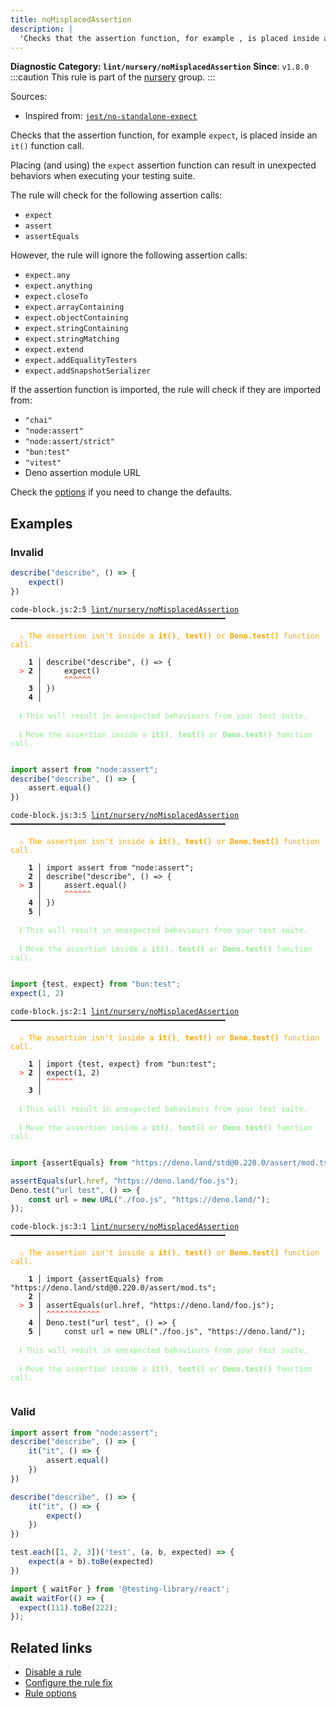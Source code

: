 ```yaml
---
title: noMisplacedAssertion
description: |
  'Checks that the assertion function, for example , is placed inside an  function call.'
---
```


**Diagnostic Category: `lint/nursery/noMisplacedAssertion`**
<Tabs>
<TabItem label="JavaScript (and super languages)" icon="seti:javascript">
**Since**: `v1.8.0`
:::caution
This rule is part of the [nursery](/linter/rules/#nursery) group.
:::

Sources: 
- Inspired from: <a href="https://github.com/jest-community/eslint-plugin-jest/blob/main/docs/rules/no-standalone-expect.md" target="_blank"><code>jest/no-standalone-expect</code></a>

Checks that the assertion function, for example `expect`, is placed inside an `it()` function call.

Placing (and using) the `expect` assertion function can result in unexpected behaviors when executing your testing suite.

The rule will check for the following assertion calls:

- `expect`
- `assert`
- `assertEquals`

However, the rule will ignore the following assertion calls:

- `expect.any`
- `expect.anything`
- `expect.closeTo`
- `expect.arrayContaining`
- `expect.objectContaining`
- `expect.stringContaining`
- `expect.stringMatching`
- `expect.extend`
- `expect.addEqualityTesters`
- `expect.addSnapshotSerializer`

If the assertion function is imported, the rule will check if they are imported from:

- `"chai"`
- `"node:assert"`
- `"node:assert/strict"`
- `"bun:test"`
- `"vitest"`
- Deno assertion module URL

Check the [options](#options) if you need to change the defaults.

## Examples

### Invalid

```js
describe("describe", () => {
    expect()
})
```

<pre class="language-text"><code class="language-text">code-block.js:2:5 <a href="https://biomejs.dev/linter/rules/no-misplaced-assertion">lint/nursery/noMisplacedAssertion</a> ━━━━━━━━━━━━━━━━━━━━━━━━━━━━━━━━━━━━━━━━━━━━━━━━<br /><br />  <strong><span style="color: Orange;">⚠</span></strong> <span style="color: Orange;">The assertion isn't inside a </span><span style="color: Orange;"><strong>it()</strong></span><span style="color: Orange;">, </span><span style="color: Orange;"><strong>test()</strong></span><span style="color: Orange;"> or </span><span style="color: Orange;"><strong>Deno.test()</strong></span><span style="color: Orange;"> function call.</span><br />  <br />    <strong>1 │ </strong>describe(&quot;describe&quot;, () =&gt; &#123;<br />  <strong><span style="color: Tomato;">&gt;</span></strong> <strong>2 │ </strong>    expect()<br />   <strong>   │ </strong>    <strong><span style="color: Tomato;">^</span></strong><strong><span style="color: Tomato;">^</span></strong><strong><span style="color: Tomato;">^</span></strong><strong><span style="color: Tomato;">^</span></strong><strong><span style="color: Tomato;">^</span></strong><strong><span style="color: Tomato;">^</span></strong><br />    <strong>3 │ </strong>&#125;)<br />    <strong>4 │ </strong><br />  <br />  <strong><span style="color: lightgreen;">ℹ</span></strong> <span style="color: lightgreen;">This will result in unexpected behaviours from your test suite.</span><br />  <br />  <strong><span style="color: lightgreen;">ℹ</span></strong> <span style="color: lightgreen;">Move the assertion inside a </span><span style="color: lightgreen;"><strong>it()</strong></span><span style="color: lightgreen;">, </span><span style="color: lightgreen;"><strong>test()</strong></span><span style="color: lightgreen;"> or </span><span style="color: lightgreen;"><strong>Deno.test()</strong></span><span style="color: lightgreen;"> function call.</span><br />  <br /></code></pre>

```js
import assert from "node:assert";
describe("describe", () => {
    assert.equal()
})
```

<pre class="language-text"><code class="language-text">code-block.js:3:5 <a href="https://biomejs.dev/linter/rules/no-misplaced-assertion">lint/nursery/noMisplacedAssertion</a> ━━━━━━━━━━━━━━━━━━━━━━━━━━━━━━━━━━━━━━━━━━━━━━━━<br /><br />  <strong><span style="color: Orange;">⚠</span></strong> <span style="color: Orange;">The assertion isn't inside a </span><span style="color: Orange;"><strong>it()</strong></span><span style="color: Orange;">, </span><span style="color: Orange;"><strong>test()</strong></span><span style="color: Orange;"> or </span><span style="color: Orange;"><strong>Deno.test()</strong></span><span style="color: Orange;"> function call.</span><br />  <br />    <strong>1 │ </strong>import assert from &quot;node:assert&quot;;<br />    <strong>2 │ </strong>describe(&quot;describe&quot;, () =&gt; &#123;<br />  <strong><span style="color: Tomato;">&gt;</span></strong> <strong>3 │ </strong>    assert.equal()<br />   <strong>   │ </strong>    <strong><span style="color: Tomato;">^</span></strong><strong><span style="color: Tomato;">^</span></strong><strong><span style="color: Tomato;">^</span></strong><strong><span style="color: Tomato;">^</span></strong><strong><span style="color: Tomato;">^</span></strong><strong><span style="color: Tomato;">^</span></strong><br />    <strong>4 │ </strong>&#125;)<br />    <strong>5 │ </strong><br />  <br />  <strong><span style="color: lightgreen;">ℹ</span></strong> <span style="color: lightgreen;">This will result in unexpected behaviours from your test suite.</span><br />  <br />  <strong><span style="color: lightgreen;">ℹ</span></strong> <span style="color: lightgreen;">Move the assertion inside a </span><span style="color: lightgreen;"><strong>it()</strong></span><span style="color: lightgreen;">, </span><span style="color: lightgreen;"><strong>test()</strong></span><span style="color: lightgreen;"> or </span><span style="color: lightgreen;"><strong>Deno.test()</strong></span><span style="color: lightgreen;"> function call.</span><br />  <br /></code></pre>

```js
import {test, expect} from "bun:test";
expect(1, 2)
```

<pre class="language-text"><code class="language-text">code-block.js:2:1 <a href="https://biomejs.dev/linter/rules/no-misplaced-assertion">lint/nursery/noMisplacedAssertion</a> ━━━━━━━━━━━━━━━━━━━━━━━━━━━━━━━━━━━━━━━━━━━━━━━━<br /><br />  <strong><span style="color: Orange;">⚠</span></strong> <span style="color: Orange;">The assertion isn't inside a </span><span style="color: Orange;"><strong>it()</strong></span><span style="color: Orange;">, </span><span style="color: Orange;"><strong>test()</strong></span><span style="color: Orange;"> or </span><span style="color: Orange;"><strong>Deno.test()</strong></span><span style="color: Orange;"> function call.</span><br />  <br />    <strong>1 │ </strong>import &#123;test, expect&#125; from &quot;bun:test&quot;;<br />  <strong><span style="color: Tomato;">&gt;</span></strong> <strong>2 │ </strong>expect(1, 2)<br />   <strong>   │ </strong><strong><span style="color: Tomato;">^</span></strong><strong><span style="color: Tomato;">^</span></strong><strong><span style="color: Tomato;">^</span></strong><strong><span style="color: Tomato;">^</span></strong><strong><span style="color: Tomato;">^</span></strong><strong><span style="color: Tomato;">^</span></strong><br />    <strong>3 │ </strong><br />  <br />  <strong><span style="color: lightgreen;">ℹ</span></strong> <span style="color: lightgreen;">This will result in unexpected behaviours from your test suite.</span><br />  <br />  <strong><span style="color: lightgreen;">ℹ</span></strong> <span style="color: lightgreen;">Move the assertion inside a </span><span style="color: lightgreen;"><strong>it()</strong></span><span style="color: lightgreen;">, </span><span style="color: lightgreen;"><strong>test()</strong></span><span style="color: lightgreen;"> or </span><span style="color: lightgreen;"><strong>Deno.test()</strong></span><span style="color: lightgreen;"> function call.</span><br />  <br /></code></pre>

```js
import {assertEquals} from "https://deno.land/std@0.220.0/assert/mod.ts";

assertEquals(url.href, "https://deno.land/foo.js");
Deno.test("url test", () => {
    const url = new URL("./foo.js", "https://deno.land/");
});
```

<pre class="language-text"><code class="language-text">code-block.js:3:1 <a href="https://biomejs.dev/linter/rules/no-misplaced-assertion">lint/nursery/noMisplacedAssertion</a> ━━━━━━━━━━━━━━━━━━━━━━━━━━━━━━━━━━━━━━━━━━━━━━━━<br /><br />  <strong><span style="color: Orange;">⚠</span></strong> <span style="color: Orange;">The assertion isn't inside a </span><span style="color: Orange;"><strong>it()</strong></span><span style="color: Orange;">, </span><span style="color: Orange;"><strong>test()</strong></span><span style="color: Orange;"> or </span><span style="color: Orange;"><strong>Deno.test()</strong></span><span style="color: Orange;"> function call.</span><br />  <br />    <strong>1 │ </strong>import &#123;assertEquals&#125; from &quot;https://deno.land/std@0.220.0/assert/mod.ts&quot;;<br />    <strong>2 │ </strong><br />  <strong><span style="color: Tomato;">&gt;</span></strong> <strong>3 │ </strong>assertEquals(url.href, &quot;https://deno.land/foo.js&quot;);<br />   <strong>   │ </strong><strong><span style="color: Tomato;">^</span></strong><strong><span style="color: Tomato;">^</span></strong><strong><span style="color: Tomato;">^</span></strong><strong><span style="color: Tomato;">^</span></strong><strong><span style="color: Tomato;">^</span></strong><strong><span style="color: Tomato;">^</span></strong><strong><span style="color: Tomato;">^</span></strong><strong><span style="color: Tomato;">^</span></strong><strong><span style="color: Tomato;">^</span></strong><strong><span style="color: Tomato;">^</span></strong><strong><span style="color: Tomato;">^</span></strong><strong><span style="color: Tomato;">^</span></strong><br />    <strong>4 │ </strong>Deno.test(&quot;url test&quot;, () =&gt; &#123;<br />    <strong>5 │ </strong>    const url = new URL(&quot;./foo.js&quot;, &quot;https://deno.land/&quot;);<br />  <br />  <strong><span style="color: lightgreen;">ℹ</span></strong> <span style="color: lightgreen;">This will result in unexpected behaviours from your test suite.</span><br />  <br />  <strong><span style="color: lightgreen;">ℹ</span></strong> <span style="color: lightgreen;">Move the assertion inside a </span><span style="color: lightgreen;"><strong>it()</strong></span><span style="color: lightgreen;">, </span><span style="color: lightgreen;"><strong>test()</strong></span><span style="color: lightgreen;"> or </span><span style="color: lightgreen;"><strong>Deno.test()</strong></span><span style="color: lightgreen;"> function call.</span><br />  <br /></code></pre>

### Valid

```js
import assert from "node:assert";
describe("describe", () => {
    it("it", () => {
        assert.equal()
    })
})
```

```js
describe("describe", () => {
    it("it", () => {
        expect()
    })
})
```

```js
test.each([1, 2, 3])('test', (a, b, expected) => {
    expect(a + b).toBe(expected)
})
```

```js
import { waitFor } from '@testing-library/react';
await waitFor(() => {
  expect(111).toBe(222);
});
```

## Related links

- [Disable a rule](/linter/#disable-a-lint-rule)
- [Configure the rule fix](/linter#configure-the-rule-fix)
- [Rule options](/linter/#rule-options)

</TabItem>
</Tabs>

